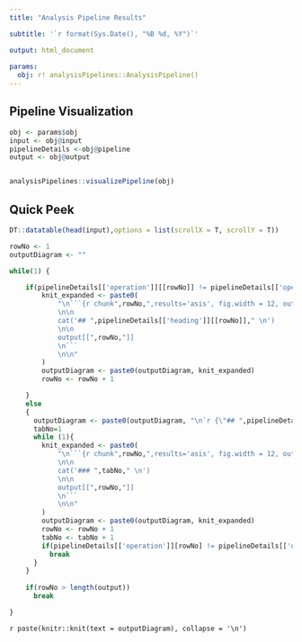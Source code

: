 ```yaml
---
title: "Analysis Pipeline Results"

subtitle: '`r format(Sys.Date(), "%B %d, %Y")`'

output: html_document
  
params:
  obj: r! analysisPipelines::AnalysisPipeline() 
---
```


## Pipeline Visualization

```r
obj <- params$obj
input <- obj@input
pipelineDetails <-obj@pipeline
output <- obj@output


analysisPipelines::visualizePipeline(obj)
```


## Quick Peek
```r
DT::datatable(head(input),options = list(scrollX = T, scrollY = T))
```


```r

rowNo <- 1
outputDiagram <- ""

while(1) {

    if(pipelineDetails[['operation']][[rowNo]] != pipelineDetails[['operation']][[rowNo+1]]){
        knit_expanded <- paste0(
            "\n```{r chunk",rowNo,",results='asis', fig.width = 12, out.width = '100%', echo=FALSE}
            \n\n
            cat('## ",pipelineDetails[['heading']][[rowNo]]," \n')
            \n\n
            output[[",rowNo,"]]
            \n```
            \n\n"
        )
        outputDiagram <- paste0(outputDiagram, knit_expanded)
        rowNo <- rowNo + 1

    }
    else
    {
      outputDiagram <- paste0(outputDiagram, "\n`r {\"## ",pipelineDetails[['heading']][rowNo]," {.tabset}\"}`\n\n")
      tabNo=1
      while (1){
        knit_expanded <- paste0(
            "\n```{r chunk",rowNo,",results='asis', fig.width = 12, out.width = '100%', echo=FALSE}
            \n\n
            cat('### ",tabNo," \n')
            \n\n
            output[[",rowNo,"]]
            \n```
            \n\n"
        )
        outputDiagram <- paste0(outputDiagram, knit_expanded)
        rowNo <- rowNo + 1
        tabNo <- tabNo + 1
        if(pipelineDetails[['operation']][rowNo] != pipelineDetails[['operation']][rowNo-1])
          break
      }
    }
  
    if(rowNo > length(output))
      break    

}


```


`r paste(knitr::knit(text = outputDiagram), collapse = '\n')`

